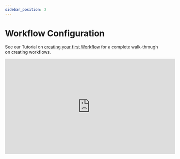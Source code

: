 ```yaml
---
sidebar_position: 2
---
```


# Workflow Configuration

See our Tutorial on [creating your first Workflow](../../getting-started/run/running-first-workflow) for a complete walk-through on creating workflows.

<p align="center"><iframe width="560" height="315" src="https://www.youtube.com/embed/Vxg0GOtr3Ng" title="YouTube video player" frameborder="0" allow="accelerometer; autoplay; clipboard-write; encrypted-media; gyroscope; picture-in-picture" allowfullscreen></iframe></p>
